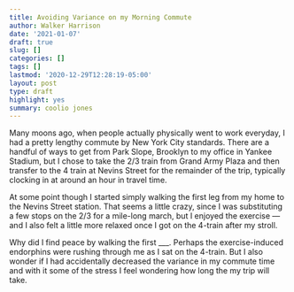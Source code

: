 ```yaml
---
title: Avoiding Variance on my Morning Commute
author: Walker Harrison
date: '2021-01-07'
draft: true
slug: []
categories: []
tags: []
lastmod: '2020-12-29T12:28:19-05:00'
layout: post
type: draft
highlight: yes
summary: coolio jones
---
```


Many moons ago, when people actually physically went to work everyday, I had a pretty lengthy commute by New York City standards. There are a handful of ways to get from Park Slope, Brooklyn to my office in Yankee Stadium, but I chose to take the 2/3 train from Grand Army Plaza and then transfer to the 4 train at Nevins Street for the remainder of the trip, typically clocking in at around an hour in travel time.

At some point though I started simply walking the first leg from my home to the Nevins Street station. That seems a little crazy, since I was substituting a few stops on the 2/3 for a mile-long march, but I enjoyed the exercise — and I also felt a little more relaxed once I got on the 4-train after my stroll.

Why did I find peace by walking the first ___. Perhaps the exercise-induced endorphins were rushing through me as I sat on the 4-train. But I also wonder if I had accidentally decreased the variance in my commute time and with it some of the stress I feel wondering how long the my trip will take.

